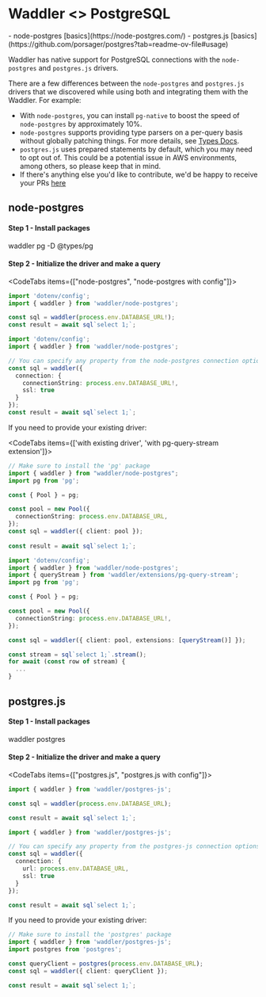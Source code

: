 
# Waddler \<\> PostgreSQL
<Prerequisites>
- node-postgres [basics](https://node-postgres.com/)
- postgres.js [basics](https://github.com/porsager/postgres?tab=readme-ov-file#usage)
</Prerequisites>

Waddler has native support for PostgreSQL connections with the `node-postgres` and `postgres.js` drivers.

There are a few differences between the `node-postgres` and `postgres.js` drivers that we discovered while using both and integrating them with the Waddler. For example:

- With `node-postgres`, you can install `pg-native` to boost the speed of `node-postgres` by approximately 10%.
- `node-postgres` supports providing type parsers on a per-query basis without globally patching things. For more details, see [Types Docs](https://node-postgres.com/features/queries#types).
- `postgres.js` uses prepared statements by default, which you may need to opt out of. This could be a potential issue in AWS environments, among others, so please keep that in mind.
- If there's anything else you'd like to contribute, we'd be happy to receive your PRs [here](https://github.com/drizzle-team/waddler-website/pulls)

## node-postgres
#### Step 1 - Install packages
<Npm>
waddler pg
-D @types/pg
</Npm>

#### Step 2 - Initialize the driver and make a query
<CodeTabs items={["node-postgres", "node-postgres with config"]}>
```typescript copy
import 'dotenv/config';
import { waddler } from 'waddler/node-postgres';

const sql = waddler(process.env.DATABASE_URL!);
const result = await sql`select 1;`;
```
```typescript copy
import 'dotenv/config';
import { waddler } from 'waddler/node-postgres';

// You can specify any property from the node-postgres connection options
const sql = waddler({ 
  connection: { 
    connectionString: process.env.DATABASE_URL!,
    ssl: true
  }
});
const result = await sql`select 1;`;
```
</CodeTabs>


If you need to provide your existing driver:

<CodeTabs items={['with existing driver', 'with pg-query-stream extension']}>
```typescript copy
// Make sure to install the 'pg' package 
import { waddler } from "waddler/node-postgres";
import pg from 'pg';

const { Pool } = pg;

const pool = new Pool({
  connectionString: process.env.DATABASE_URL,
});
const sql = waddler({ client: pool });
 
const result = await sql`select 1;`;
```
```typescript copy
import 'dotenv/config';
import { waddler } from 'waddler/node-postgres';
import { queryStream } from 'waddler/extensions/pg-query-stream';
import pg from 'pg';

const { Pool } = pg;

const pool = new Pool({
  connectionString: process.env.DATABASE_URL!,
});

const sql = waddler({ client: pool, extensions: [queryStream()] });

const stream = sql`select 1;`.stream();
for await (const row of stream) {
  ...
}
```
</CodeTabs>

## postgres.js
#### Step 1 - Install packages
<Npm>
waddler postgres
</Npm>

#### Step 2 - Initialize the driver and make a query
<CodeTabs items={["postgres.js", "postgres.js with config"]}>
```typescript copy
import { waddler } from 'waddler/postgres-js';

const sql = waddler(process.env.DATABASE_URL);

const result = await sql`select 1;`;
```
```typescript copy
import { waddler } from 'waddler/postgres-js';

// You can specify any property from the postgres-js connection options
const sql = waddler({ 
  connection: { 
    url: process.env.DATABASE_URL, 
    ssl: true 
  }
});

const result = await sql`select 1;`;
```
</CodeTabs>

If you need to provide your existing driver:

```typescript copy
// Make sure to install the 'postgres' package
import { waddler } from 'waddler/postgres-js';
import postgres from 'postgres';

const queryClient = postgres(process.env.DATABASE_URL);
const sql = waddler({ client: queryClient });

const result = await sql`select 1;`;
```
